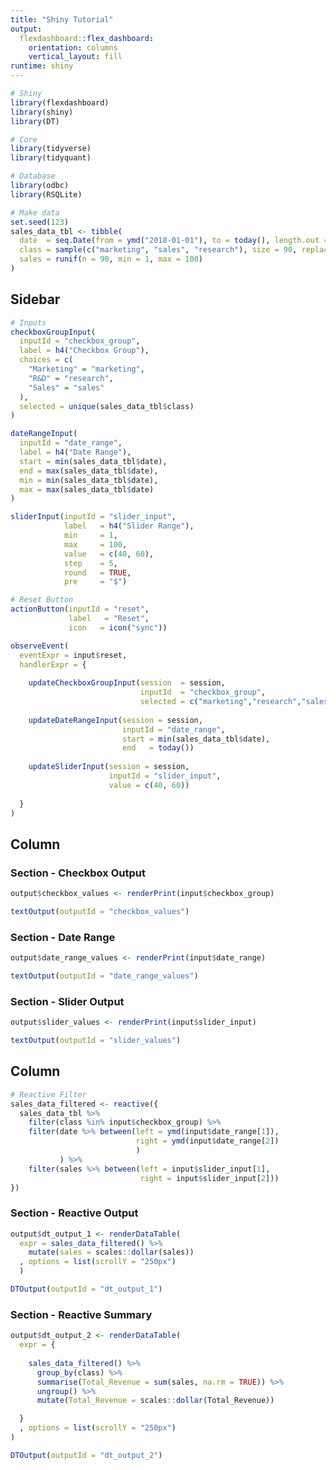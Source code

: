 ```yaml
---
title: "Shiny Tutorial"
output: 
  flexdashboard::flex_dashboard:
    orientation: columns
    vertical_layout: fill
runtime: shiny
---
```


```r
# Shiny
library(flexdashboard)
library(shiny)
library(DT)

# Core
library(tidyverse)
library(tidyquant)

# Database
library(odbc)
library(RSQLite)
```

```r
# Make data
set.seed(123)
sales_data_tbl <- tibble(
  date  = seq.Date(from = ymd("2018-01-01"), to = today(), length.out = 90),
  class = sample(c("marketing", "sales", "research"), size = 90, replace = TRUE),
  sales = runif(n = 90, min = 1, max = 100)
)
```




Sidebar {.sidebar}
------------------------

```r
# Inputs
checkboxGroupInput(
  inputId = "checkbox_group",
  label = h4("Checkbox Group"),
  choices = c(
    "Marketing" = "marketing",
    "R&D" = "research",
    "Sales" = "sales"
  ),
  selected = unique(sales_data_tbl$class)
)

dateRangeInput(
  inputId = "date_range",
  label = h4("Date Range"),
  start = min(sales_data_tbl$date),
  end = max(sales_data_tbl$date),
  min = min(sales_data_tbl$date),
  max = max(sales_data_tbl$date)
)

sliderInput(inputId = "slider_input", 
            label   = h4("Slider Range"),
            min     = 1,
            max     = 100,
            value   = c(40, 60),
            step    = 5,
            round   = TRUE,
            pre     = "$")
```


```r
# Reset Button
actionButton(inputId = "reset", 
             label   = "Reset",
             icon   = icon("sync"))

observeEvent(
  eventExpr = input$reset,
  handlerExpr = {
    
    updateCheckboxGroupInput(session  = session,
                             inputId  = "checkbox_group",
                             selected = c("marketing","research","sales"))
    
    updateDateRangeInput(session = session,
                         inputId = "date_range",
                         start = min(sales_data_tbl$date),
                         end   = today())
    
    updateSliderInput(session = session,
                      inputId = "slider_input",
                      value = c(40, 60))
    
  }
)
```



Column {data-width=500}
-----------------------

### Section - Checkbox Output

```r
output$checkbox_values <- renderPrint(input$checkbox_group)

textOutput(outputId = "checkbox_values")
```

### Section - Date Range

```r
output$date_range_values <- renderPrint(input$date_range)

textOutput(outputId = "date_range_values")
```

### Section - Slider Output

```r
output$slider_values <- renderPrint(input$slider_input)

textOutput(outputId = "slider_values")
```


Column {data-width=750}
-----------------------

```r
# Reactive Filter
sales_data_filtered <- reactive({
  sales_data_tbl %>%
    filter(class %in% input$checkbox_group) %>%
    filter(date %>% between(left = ymd(input$date_range[1]), 
                            right = ymd(input$date_range[2])
                            )
           ) %>%
    filter(sales %>% between(left = input$slider_input[1],
                             right = input$slider_input[2]))
})
```


### Section - Reactive Output

```r
output$dt_output_1 <- renderDataTable(
  expr = sales_data_filtered() %>%
    mutate(sales = scales::dollar(sales))
  , options = list(scrollY = "250px")
  )

DTOutput(outputId = "dt_output_1")
```


### Section - Reactive Summary

```r
output$dt_output_2 <- renderDataTable(
  expr = {
    
    sales_data_filtered() %>%
      group_by(class) %>%
      summarise(Total_Revenue = sum(sales, na.rm = TRUE)) %>%
      ungroup() %>%
      mutate(Total_Revenue = scales::dollar(Total_Revenue))

  }
  , options = list(scrollY = "250px")
)

DTOutput(outputId = "dt_output_2")
```


